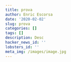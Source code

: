 ---
title: prova
author: Enric Escorsa
date: '2020-02-02'
slug: prova
categories: []
tags: []
description: Desc
hacker_news_id: ''
lobsters_id: ''
meta_img: /images/image.jpg
---
